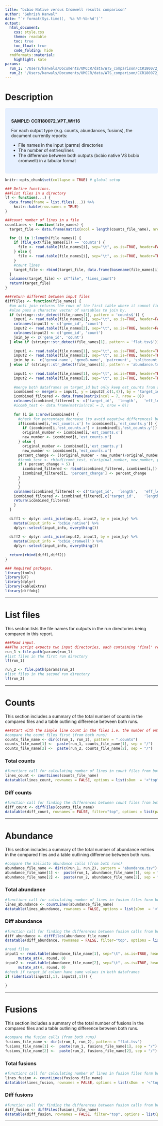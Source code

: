 ```yaml
---
title: "bcbio Native versus Cromwell results comparison"
author: "Sehrish Kanwal"
date: "`r format(Sys.time(), '%a %Y-%b-%d')`"
output:
  html_document:
    css: style.css
    theme: readable
    toc: true
    toc_float: true
    code_folding: hide
  rmdformats::material:
    highlight: kate
params:
  run_1: '/Users/kanwals/Documents/UMCCR/data/WTS_comparison/CCR180072_VPT_WH16/bcbio_native/run_1'
  run_2: '/Users/kanwals/Documents/UMCCR/data/WTS_comparison/CCR180072_VPT_WH16/bcbio_cromwell/run_1'
---
```


# Description

<style>
div.blue { background-color:#e6f0ff; border-radius: 5px; padding: 20px;}
</style>
<div class = "blue">

**SAMPLE: CCR180072_VPT_WH16**

For each output type (e.g. counts, abundances, fusions), the document currently reports:

- File names in the input (parms) directories
- The number of entries/lines
- The difference between both outputs (bcbio native VS bcbio cromwell) in a tabular format

</div>


```r
knitr::opts_chunk$set(collapse = TRUE) # global setup
```


```r
### Define functions.
###list files in a directory
lf <- function(...) {
  data.frame(fname = list.files(...)) %>% 
    knitr::kable(row.names = TRUE)
}

###count number of lines in a file
countLines <- function(file_names) {
  target_file <- data.frame(matrix(ncol = length(counts_file_name), nrow = 0))

  for (i in 1:length(file_names)) {
    if (file_ext(file_names[i]) == 'counts') {
      file <- read.table(file_names[i], sep="\t", as.is=TRUE, header=FALSE)
    } else {
      file <- read.table(file_names[i], sep="\t", as.is=TRUE, header=TRUE)
    }
    #count lines
    target_file <- rbind(target_file, data.frame(basename(file_names[i]), nrow(file)))
  }
  colnames(target_file) <- c("file", "lines_count")
  return(target_file)
}

###return different between input files
diffFiles <- function(file_names) {
  #an anti join returns the rows of the first table where it cannot find a match in the second table.
  #also pass a character vector of variables to join by.
  if (stringr::str_detect(file_names[1], pattern = 'counts$')) {
    input1 <- read.table(file_names[1], sep="\t", as.is=TRUE, header=FALSE)
    colnames(input1) <- c('gene_id', 'count')
    input2 <- read.table(file_names[2], sep="\t", as.is=TRUE, header=FALSE)
    colnames(input2) <- c('gene_id', 'count')
    join_by <- c('gene_id', 'count')
  } else if (stringr::str_detect(file_names[1], pattern = 'flat.tsv$')){
    
    input1 <- read.table(file_names[1], sep="\t", as.is=TRUE, header=TRUE)
    input2 <- read.table(file_names[2], sep="\t", as.is=TRUE, header=TRUE)
    join_by <-  c('geneA.name', 'geneB.name', 'paircount', 'splitcount')
  } else if (stringr::str_detect(file_names[1], pattern = 'abundance.tsv$')){
    
    input1 <- read.table(file_names[1], sep="\t", as.is=TRUE, header=TRUE)
    input2 <- read.table(file_names[2], sep="\t", as.is=TRUE, header=TRUE)
    
    #merge both dataframes on target_id but only keep est_counts from second dataframe i.e. run2 (and all cols from first dataframe i.e. run1)
    icombined <- merge(x = input1, y = input2[,c(1,4)], by = "target_id", all.x = TRUE)
    icombined_filtered <- data.frame(matrix(ncol = 7, nrow = 0))
    colnames(icombined_filtered) <- c('target_id',	'length',	'eff_length',	'est_counts_run1',	'tpm', 'est_counts_run2', 'percent_change')
    #icomb_test <- data.frame(matrix(ncol = 3, nrow = 0))
    
    for (i in 1:nrow(icombined)) {
      #check for percentage decrease (to avoid negative differences) between estimated count values (https://www.skillsyouneed.com/num/percent-change.html)
      if(icombined[i,'est_counts.x'] != icombined[i,'est_counts.y']) {
        if (icombined[i,'est_counts.x'] > icombined[i,'est_counts.y']) {
        original_number <- icombined[i,'est_counts.x']
        new_number <- icombined[i,'est_counts.y']
      } else {
        original_number <- icombined[i,'est_counts.y']
        new_number <- icombined[i,'est_counts.x']
      percent_change <- ((original_number - new_number)/original_number) * 100
      #icomb_test <- rbind(icomb_test, c(original_number, new_number, percent_change))
      if ( percent_change > 5) {
        icombined_filtered <- rbind(icombined_filtered, icombined[i,])
        icombined_filtered[i, 'percent_change'] <- percent_change
      }
      }
      }
    colnames(icombined_filtered) <- c('target_id',	'length',	'eff_length',	'est_counts_run1',	'tpm', 'est_counts_run2', 'percent_change')
    icombined_filtered <- icombined_filtered[,c('target_id',	'length',	'eff_length',	'est_counts_run1',	'est_counts_run2', 'percent_change', 'tpm')]
    return(icombined_filtered)
    }
  }
  
  diff1 <- dplyr::anti_join(input1, input2, by = join_by) %>%
    mutate(input_info = 'bcbio_native') %>%
    dplyr::select(input_info, everything())
  
  diff2 <- dplyr::anti_join(input2, input1, by = join_by) %>%
    mutate(input_info = 'bcbio_cromwell') %>%
    dplyr::select(input_info, everything())
  
  return(rbind(diff1,diff2))
}

```


```r
### Required packages.
library(tools)
library(DT)
library(dplyr)
library(kableExtra)
library(diffobj)
```

***

# List files

This section lists the file names for outputs in the run directories being compared in this report. 

```r
###Read input. 
###The script expects two input directories, each containing 'final' results as produced by bcbio. The results in these two input directories will be compared.
run_1 <-file.path(params$run_1)
#list files in the first run directory
lf(run_1)

run_2 <- file.path(params$run_2)
#list files in the second run directory
lf(run_2)

```

***

# Counts

This section includes a summary of the total number of counts in the compared files and a table outlining difference between both runs.

```r
###Start with the simple line count in the files i.e. the number of entries in the output from both runs is same.
#compare the count files first (from both runs)
counts_file_name <- dir(c(run_1, run_2), pattern = ".counts")
counts_file_name[1] <-  paste(run_1, counts_file_name[1], sep = "/")
counts_file_name[2] <-  paste(run_2, counts_file_name[2], sep = "/")
```

### Total counts

```r
#functionc call for calculating number of lines in count files from both runs
lines_count <- countLines(counts_file_name)
datatable(lines_count, rownames = FALSE, options = list(sDom  = '<"top">lrt<"bottom">ip'))
```

### Diff counts

```r
#function call for finding the differences between count files from both runs
diff_count <- diffFiles(counts_file_name)
datatable(diff_count, rownames = FALSE, filter="top", options = list(pageLength = 5, scrollX=T))
```

***

# Abundance

This section includes a summary of the total number of abundance entries in the compared files and a table outlining difference between both runs.

```r
#compare the kallisto abundance calls (from both runs)
abundance_file_name <- dir(c(run_1, run_2), pattern = "abundance.tsv")
abundance_file_name[1] <-  paste(run_1, abundance_file_name[1], sep = "/")
abundance_file_name[2] <-  paste(run_2, abundance_file_name[2], sep = "/")
```

### Total abundance

```r
#functionc call for calculating number of lines in fusion files form both runs
lines_abundance <- countLines(abundance_file_name)
datatable(lines_abundance, rownames = FALSE, options = list(sDom  = '<"top">lrt<"bottom">ip'))
```

### Diff abundance

```r
#function call for finding the differences between fusion calls from both runs
diff_abundance <- diffFiles(abundance_file_name)
datatable(diff_abundance, rownames = FALSE, filter="top", options = list(pageLength = 5, scrollX=T))

#read files
input1 <- read.table(abundance_file_name[1], sep="\t", as.is=TRUE, header=TRUE) %>%
      mutate_at(4, round, 0)
input2 <- read.table(abundance_file_name[2], sep="\t", as.is=TRUE, header=TRUE) %>%
      mutate_at(4, round, 0)
#check if target_id column have same values in both dataframes
if (identical(input1[,1], input2[,1])) {
  
}
```

***

# Fusions

This section includes a summary of the total number of fusions in the compared files and a table outlining difference between both runs.

```r
#compare the fusion calls (from both runs)
fusions_file_name <- dir(c(run_1, run_2), pattern = "flat.tsv")
fusions_file_name[1] <-  paste(run_1, fusions_file_name[1], sep = "/")
fusions_file_name[2] <-  paste(run_2, fusions_file_name[2], sep = "/")
```

### Total fusions

```r
#functionc call for calculating number of lines in fusion files form both runs
lines_fusion <- countLines(fusions_file_name)
datatable(lines_fusion, rownames = FALSE, options = list(sDom  = '<"top">lrt<"bottom">ip'))
```

### Diff fusions

```r
#function call for finding the differences between fusion calls from both runs
diff_fusion <- diffFiles(fusions_file_name)
datatable(diff_fusion, rownames = FALSE, filter="top", options = list(pageLength = 5, scrollX=T))
```


***



